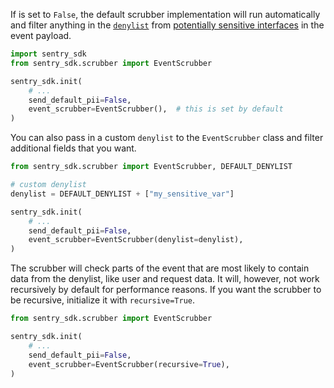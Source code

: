 If <PlatformIdentifier name="send-default-pii" /> is set to `False`, the default scrubber implementation will run automatically and filter anything in the [`denylist`](https://github.com/getsentry/sentry-python/blob/1.18.0/sentry_sdk/scrubber.py#L17-L58) from [potentially sensitive interfaces](/platforms/python/data-collected/) in the event payload.

```python
import sentry_sdk
from sentry_sdk.scrubber import EventScrubber

sentry_sdk.init(
    # ...
    send_default_pii=False,
    event_scrubber=EventScrubber(),  # this is set by default
)
```

You can also pass in a custom `denylist` to the `EventScrubber` class and filter additional fields that you want.

```python
from sentry_sdk.scrubber import EventScrubber, DEFAULT_DENYLIST

# custom denylist
denylist = DEFAULT_DENYLIST + ["my_sensitive_var"]

sentry_sdk.init(
    # ...
    send_default_pii=False,
    event_scrubber=EventScrubber(denylist=denylist),
)
```

The scrubber will check parts of the event that are most likely to contain data from the denylist, like user and request data. It will, however, not work recursively by default for performance reasons. If you want the scrubber to be recursive, initialize it with `recursive=True`.

```python
from sentry_sdk.scrubber import EventScrubber

sentry_sdk.init(
    # ...
    send_default_pii=False,
    event_scrubber=EventScrubber(recursive=True),
)
```

